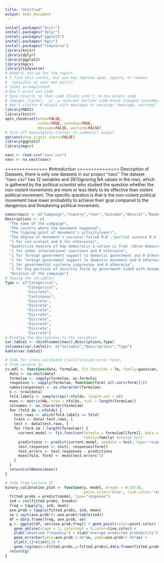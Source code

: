 ```yaml
---
title: "Untitled"
output: html_document
---
```

```r
install.packages("knitr")
install.packages("dplyr")
install.packages("ggplot2")
install.packages("mgcv")
install.packages("tidyverse")
library(knitr)
library(dplyr)
library(ggplot2)
library(mgcv)
library(tidyverse)
# General set-up for the report.
# I find this useful, but you may improve upon, ignore, or remove
#  (possibly at your own peril).
# Tasks accomplished:
# Don't print out code
# Save results so that code blocks aren't re-run unless code
# changes (cache), _or_ a relevant earlier code block changed (autodep),
# don't clutter R output with messages or warnings (message, warning)
library(MASS)
library(knitr)
opts_chunk$set(echo=FALSE,
               cache=TRUE, autodep=TRUE,
               message=FALSE, warning=FALSE)
# Turn off meaningless clutter in summary() output
options(show.signif.stars=FALSE)
library(ggplot2)
library(mgcv)
```

```r
navc <- read.csv("navc.csv")
navc <- na.omit(navc)
```


===============
#Introduction
===============
Description of Datasets, there is only one datasets in our project "navc"
The dataset "navc.csv" has 12 variables and 267(ignoring NA values in the row), which is gathered by the political scientist who studied the question whether the non-violent movements are more or less likely to be effective than violent political movement. The specific question is that is the non-violent political movement have lower probability to achieve their goal compared to the dangerous and threatening political movement.
```R
names(navc) <- c("Campaign","Country","Year","Outcome","Nonviol","Democray","Sanctions","Aid","Support","Viol.Repress","Defect","Duration")
Descriptions <- c(
  "The name of the campaign", 
  "The country where the movement happened",
  "The tipping point of movement's activity(year)",
  "The degree of movement's success('failed 0.0','partial success 0.5','fully success 1.0')", 
  "1 for non-violent and 0 for otherwise)", 
  "Quantitive measure of how democratic a nation is from -10(un-democratic) to 10(democratic)", 
  "1 for under international sanctions and 0 otherwise", 
  "1 for foreign government support to domestic government and 0 otherwise",
  "1 for foreign government support to domestic movement and 0 otherwise",
  "1 for governmental violence suppresion and 0 otherwise",
  "1 for big portions of security force by government sided with movement and 0 otherwise",
  "Duration of the campaign")
# Typing the variables:
Type <- c("Categorical",
          "Categorical",
          "Discrete",
          "Continuous",
          "Discrete",
          "Discrete",
          "Discrete",
          "Discrete",
          "Discrete",
          "Discrete",
          "Discrete",
          "Discrete")
# Binding the decriptions to the variables
var.table1 <- cbind(names(navc),Descriptions,Type)
colnames(var.table1)<- c("Variable","Descriptions","Type")
kable(var.table1)
```




```r
# Code for cross-validated classification error rates
# From Lecture 12
cv.mdl <- function(data, formulae, fit.function = lm, family=gaussian, nfolds = 5) {
  data <- na.omit(data)
  formulae <- sapply(formulae, as.formula)
  responses <- sapply(formulae, function(form) all.vars(form)[1])
  names(responses) <- as.character(formulae)
  n <- nrow(data)
  fold.labels <- sample(rep(1:nfolds, length.out = n))
  mses <- matrix(NA, nrow = nfolds, ncol = length(formulae))
  colnames <- as.character(formulae)
  for (fold in 1:nfolds) {
    test.rows <- which(fold.labels == fold)
    train <- data[-test.rows, ]
    test <- data[test.rows, ]
    for (form in 1:length(formulae)) {
      current.model <- fit.function(formula = formulae[[form]], data = train, 
                                    family=family) #change here
      predictions <- predict(current.model, newdata = test, type='response') # change here
      test.responses <- test[, responses[form]]
      test.errors <- test.responses - predictions
      mses[fold, form] <- mean(test.errors^2)
    }
  }
  return(colMeans(mses))
}
```



```r
# Code from Lecture 12
binary_calibration_plot <- function(y, model, breaks = 0:10/10, 
                                    point.color='blue', line.color='red') {
  fitted.probs = predict(model, type="response")
  ind = cut(fitted.probs, breaks)
  freq = tapply(y, ind, mean)
  ave.prob = tapply(fitted.probs, ind, mean)
  se = sqrt(ave.prob*(1-ave.prob)/table(ind))
  df = data.frame(freq, ave.prob, se)
  g <- ggplot(df, aes(ave.prob,freq)) + geom_point(color=point.color) + 
    geom_abline(slope = 1, intercept = 0,color=line.color) +
    ylab("observed frequency") + xlab("average predicted probability") +
    geom_errorbar(ymin=ave.prob-1.96*se, ymax=ave.prob+1.96*se) +
    ylim(0,1)+xlim(0,1) + 
    geom_rug(aes(x=fitted.probs,y=fitted.probs),data.frame(fitted.probs),sides='b')
  return(g)  
}

```
